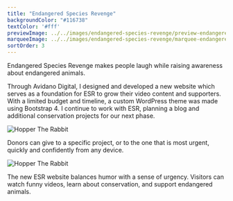 ```yaml
---
title: "Endangered Species Revenge"
backgroundColor: "#116738"
textColor: '#fff'
previewImage: ../../images/endangered-species-revenge/preview-endangered-species-revenge.jpg
marqueeImage: ../../images/endangered-species-revenge/marquee-endangered-species-revenge.jpg
sortOrder: 3
---
```


<IntroBlock>

Endangered Species Revenge makes people laugh while raising awareness about endangered animals. 

</IntroBlock>

<TextBlock>

Through Avidano Digital, I designed and developed a new website which serves as a foundation for ESR to grow their video content and supporters. With a limited budget and timeline, a custom WordPress theme was made using Bootstrap 4. I continue to work with ESR, planning a blog and additional conservation projects for our next phase.

</TextBlock>

<FigureSingleBlock>

![Hopper The Rabbit](../../images/grid-mobile-endangered-species-revenge.jpg)
    
</FigureSingleBlock>

<TextBlock>

Donors can give to a specific project, or to the one that is most urgent, quickly and confidently from any device.

</TextBlock>

<FigureSingleBlock>

![Hopper The Rabbit](../../images/grid-desktop-endangered-species-revenge-.jpg)
    
</FigureSingleBlock>

<TextBlock>

The new ESR website balances humor with a sense of urgency. Visitors can watch funny videos, learn about conservation, and support endangered animals.

</TextBlock>

<LiveProjectLink linkURL="https://esrevenge.org/" />